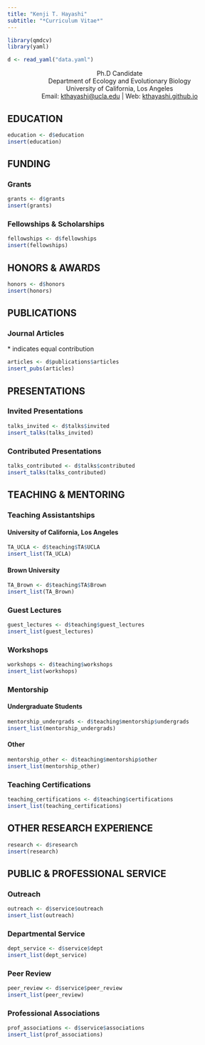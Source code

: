 ```yaml
---
title: "Kenji T. Hayashi"
subtitle: "*Curriculum Vitae*"
---
```


```r
library(qmdcv)
library(yaml)

d <- read_yaml("data.yaml")
```

:::{style="text-align:center;"}
Ph.D Candidate    
Department of Ecology and Evolutionary Biology    
University of California, Los Angeles   
Email: [kthayashi@ucla.edu](mailto:kthayashi@ucla.edu) | Web: [kthayashi.github.io](https://kthayashi.github.io)
:::

## EDUCATION

```r
education <- d$education
insert(education)
```

## FUNDING

### Grants

```r
grants <- d$grants
insert(grants)
```

### Fellowships & Scholarships

```r
fellowships <- d$fellowships
insert(fellowships)
```

## HONORS & AWARDS

```r
honors <- d$honors
insert(honors)
```

::::::{.group}
## PUBLICATIONS

### Journal Articles

:::{.small}
\* indicates equal contribution
:::
::::::

```r
articles <- d$publications$articles
insert_pubs(articles)
```

:::{.group}
## PRESENTATIONS

### Invited Presentations
:::

```r
talks_invited <- d$talks$invited
insert_talks(talks_invited)
```

### Contributed Presentations

```r
talks_contributed <- d$talks$contributed
insert_talks(talks_contributed)
```

:::{.group}
## TEACHING & MENTORING

### Teaching Assistantships

#### University of California, Los Angeles
:::

```r
TA_UCLA <- d$teaching$TA$UCLA
insert_list(TA_UCLA)
```

#### Brown University

```r
TA_Brown <- d$teaching$TA$Brown
insert_list(TA_Brown)
```

### Guest Lectures

```r
guest_lectures <- d$teaching$guest_lectures
insert_list(guest_lectures)
```

:::{.break}
:::

### Workshops

```r
workshops <- d$teaching$workshops
insert_list(workshops)
```

:::{.group}
### Mentorship

#### Undergraduate Students

```r
mentorship_undergrads <- d$teaching$mentorship$undergrads
insert_list(mentorship_undergrads)
```
:::

#### Other

```r
mentorship_other <- d$teaching$mentorship$other
insert_list(mentorship_other)
```

### Teaching Certifications

```r
teaching_certifications <- d$teaching$certifications
insert_list(teaching_certifications)
```

## OTHER RESEARCH EXPERIENCE

```r
research <- d$research
insert(research)
```

:::{.group}
## PUBLIC & PROFESSIONAL SERVICE

### Outreach
:::

```r
outreach <- d$service$outreach
insert_list(outreach)
```

### Departmental Service

```r
dept_service <- d$service$dept
insert_list(dept_service)
```

### Peer Review

```r
peer_review <- d$service$peer_review
insert_list(peer_review)
```

### Professional Associations

```r
prof_associations <- d$service$associations
insert_list(prof_associations)
```
